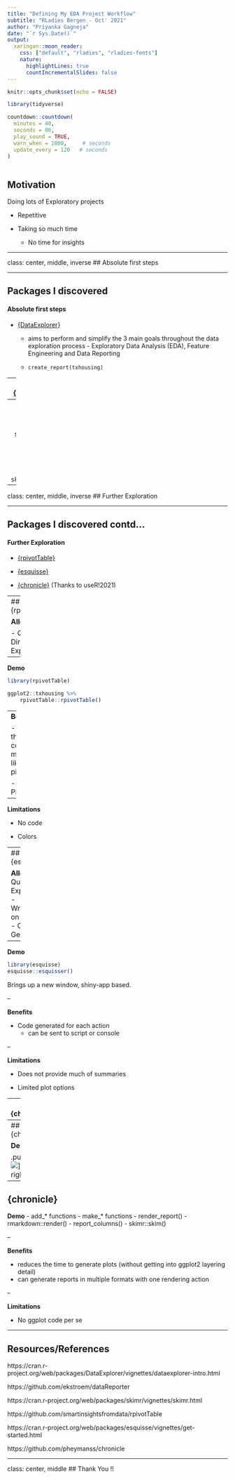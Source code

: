 ```yaml
---
title: "Defining My EDA Project Workflow"
subtitle: "RLadies Bergen - Oct' 2021"
author: "Priyanka Gagneja"
date: "`r Sys.Date()`"
output:
  xaringan::moon_reader:
    css: ["default", "rladies", "rladies-fonts"]
    nature:
      highlightLines: true
      countIncrementalSlides: false
---
```



```r
knitr::opts_chunk$set(echo = FALSE)
```

```r
library(tidyverse)
```

```r
countdown::countdown(
  minutes = 40, 
  seconds = 00,
  play_sound = TRUE,
  warn_when = 1800,     # seconds
  update_every = 120   # seconds
)
 
```


## Motivation


Doing lots of Exploratory projects

   - Repetitive
   
   - Taking so much time 
   
      - No time for insights

---


class: center, middle, inverse
## Absolute first steps

---

## Packages I discovered

#### Absolute first steps

- [{DataExplorer}](https://cran.r-project.org/web/packages/DataExplorer/vignettes/dataexplorer-intro.html)

    - aims to perform and simplify the 3 main goals throughout the data exploration process - Exploratory Data Analysis (EDA), Feature Engineering and Data Reporting
    
    - `create_report(txhousing)`

--
- [{DataReporter}](https://github.com/ekstroem/dataReporter)

    - thorough summary of the data checks and the results that make it easy to identify possible errors
    
    - `makeDataReport(txhousing)`

--
- [{skimr}](https://cran.r-project.org/web/packages/skimr/vignettes/skimr.html) 

    - provide summary statistics about variables with easy to modify defaults
    
    - `skim(txhousing)`

---

class: center, middle, inverse
## Further Exploration

---

## Packages I discovered contd...
#### Further Exploration

- [{rpivotTable}](https://github.com/smartinsightsfromdata/rpivotTable)

- [{esquisse}](https://cran.r-project.org/web/packages/esquisse/vignettes/get-started.html)

- [{chronicle}](https://github.com/pheymanss/chronicle) (Thanks to useR!2021)

---
## {rpivotTable}

**Allows**     

- Quick & Dirty Data Exploration        

--

**Demo**
```r
library(rpivotTable)

ggplot2::txhousing %>%
    rpivotTable::rpivotTable()
```

--
**Benefits**     

- More than just counts, more like pivot

- Pipeable

--

**Limitations**     

- No code 

- Colors

---
## {esquisse} 

**Allows**     
- Quick Exploration   
- Wrangling on the go    
- Code Generation   

--

**Demo**
```r
library(esquisse)
esquisse::esquisser()
```

Brings up a new window, shiny-app based.

--

**Benefits**     

- Code generated for each action
    - can be sent to script or console

--

**Limitations**     

- Does not provide much of summaries 

- Limited plot options


---
## {chronicle}

**Allows**     

- Quick Exploration   
- Report Generation   

---
## {chronicle}

**Demo**

.pull-left[![](img/chronicle_make.png)]
.pull-right[![](img/chronicle_ggplot.png)]


---
## {chronicle}

**Demo**
- add_* functions
    - make_* functions 
- render_report()
    - rmarkdown::render()
- report_columns()
    - skimr::skim()



--

**Benefits**     

- reduces the time to generate plots (without getting into ggplot2 layering detail)
- can generate reports in multiple formats with one rendering action

--

**Limitations**     

- No ggplot code per se


---

## Resources/References

https://cran.r-project.org/web/packages/DataExplorer/vignettes/dataexplorer-intro.html

https://github.com/ekstroem/dataReporter

https://cran.r-project.org/web/packages/skimr/vignettes/skimr.html


https://github.com/smartinsightsfromdata/rpivotTable

https://cran.r-project.org/web/packages/esquisse/vignettes/get-started.html

https://github.com/pheymanss/chronicle


---

class: center, middle
## Thank You !!